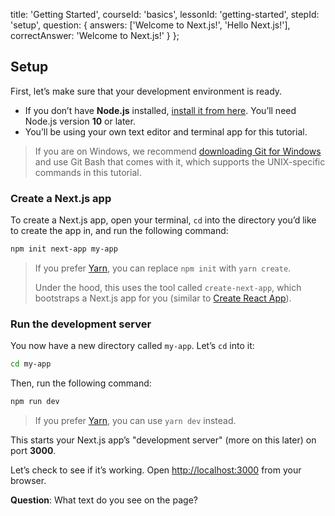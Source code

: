 
  title: 'Getting Started',
  courseId: 'basics',
  lessonId: 'getting-started',
  stepId: 'setup',
  question: {
    answers: ['Welcome to Next.js!', 'Hello Next.js!'],
    correctAnswer: 'Welcome to Next.js!'
  }
};

## Setup

First, let’s make sure that your development environment is ready.

- If you don’t have **Node.js** installed, [install it from here](https://nodejs.org/en/). You’ll need Node.js version **10** or later.
- You’ll be using your own text editor and terminal app for this tutorial.

> If you are on Windows, we recommend [downloading Git for Windows](https://gitforwindows.org/) and use Git Bash that comes with it, which supports the UNIX-specific commands in this tutorial.

### Create a Next.js app

To create a Next.js app, open your terminal, `cd` into the directory you’d like to create the app in, and run the following command:

```bash
npm init next-app my-app
```

> If you prefer [Yarn](https://yarnpkg.com/), you can replace `npm init` with `yarn create`.
>
> Under the hood, this uses the tool called `create-next-app`, which bootstraps a Next.js app for you (similar to [Create React App](https://create-react-app.dev/)).

### Run the development server

You now have a new directory called `my-app`. Let’s `cd` into it:

```bash
cd my-app
```

Then, run the following command:

```bash
npm run dev
```

> If you prefer [Yarn](https://yarnpkg.com/), you can use `yarn dev` instead.

This starts your Next.js app’s "development server" (more on this later) on port **3000**.

Let’s check to see if it’s working. Open [http://localhost:3000](http://localhost:3000) from your browser.

**Question**: What text do you see on the page?

